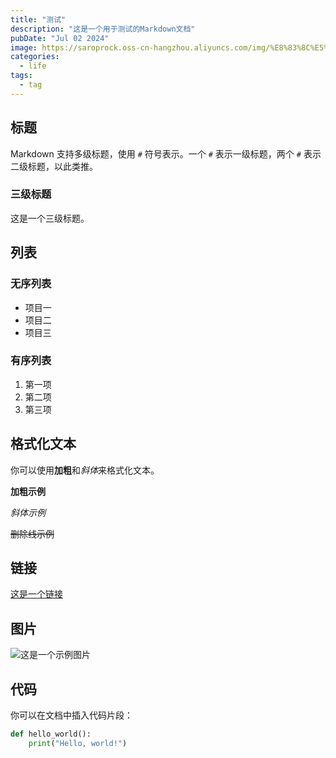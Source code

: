 ```yaml
---
title: "测试"
description: "这是一个用于测试的Markdown文档"
pubDate: "Jul 02 2024"
image: https://saroprock.oss-cn-hangzhou.aliyuncs.com/img/%E8%83%8C%E5%8C%85%E9%97%AE%E9%A2%98.png
categories:
  - life
tags:
  - tag
---
```


## 标题

Markdown 支持多级标题，使用 `#` 符号表示。一个 `#` 表示一级标题，两个 `#` 表示二级标题，以此类推。

### 三级标题

这是一个三级标题。

## 列表

### 无序列表

- 项目一
- 项目二
- 项目三

### 有序列表

1. 第一项
2. 第二项
3. 第三项

## 格式化文本

你可以使用**加粗**和*斜体*来格式化文本。

**加粗示例**

_斜体示例_

~~删除线示例~~

## 链接

[这是一个链接](https://www.example.com)

## 图片

![这是一个示例图片](https://www.example.com/image.jpg)

## 代码

你可以在文档中插入代码片段：

```python
def hello_world():
    print("Hello, world!")
```
